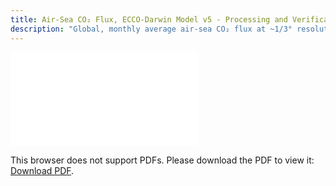 ```yaml
---
title: Air-Sea CO₂ Flux, ECCO-Darwin Model v5 - Processing and Verification Report
description: "Global, monthly average air-sea CO₂ flux at ~1/3° resolution from 2020 to 2022"
---
```

<object data="./reports/eccodarwin-co2flux-monthgrid-v5_Processing and Verification Report" type="application/pdf" width="1024px" height="1000px">
    <embed src="./reports/eccodarwin-co2flux-monthgrid-v5_Processing and Verification Report.pdf">
        <p>This browser does not support PDFs. Please download the PDF to view it: <a href="./reports/casagfed-carbonflux-monthgrid-v3_Processing and Verification Report.pdf">Download PDF</a>.</p>
    </embed>
</object>